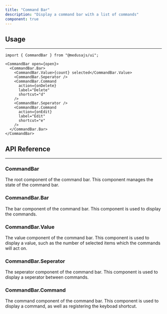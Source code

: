 ```yaml
---
title: "Command Bar"
description: "Display a command bar with a list of commands"
component: true
---
```


<ComponentExample name="command-bar-demo" />

## Usage

---

```tsx
import { CommandBar } from "@medusajs/ui";
```

```tsx
<CommandBar open={open}>
  <CommandBar.Bar>
    <CommandBar.Value>{count} selected</CommandBar.Value>
    <CommandBar.Seperator />
    <CommandBar.Command
      action={onDelete}
      label="Delete"
      shortcut="d"
    />
    <CommandBar.Seperator />
    <CommandBar.Command
      action={onEdit}
      label="Edit"
      shortcut="e"
    />
  </CommandBar.Bar>
</CommandBar>
```

## API Reference

---

### CommandBar

The root component of the command bar. This component manages the state of the command bar.

<ComponentProps component="command-bar" />

### CommandBar.Bar

The bar component of the command bar. This component is used to display the commands.

### CommandBar.Value

The value component of the command bar. This component is used to display a value, such as the number of selected items which the commands will act on.

### CommandBar.Seperator

The seperator component of the command bar. This component is used to display a seperator between commands.

### CommandBar.Command

The command component of the command bar. This component is used to display a command, as well as registering the keyboad shortcut.

<ComponentProps component="command-bar-command" />